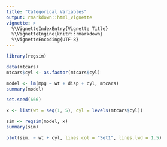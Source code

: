 ```yaml
---
title: "Categorical Variables"
output: rmarkdown::html_vignette
vignette: >
  %\VignetteIndexEntry{Vignette Title}
  %\VignetteEngine{knitr::rmarkdown}
  %\VignetteEncoding{UTF-8}
---
```


```r
library(regsim)

data(mtcars)
mtcars$cyl <- as.factor(mtcars$cyl)
```

```r
model <- lm(mpg ~ wt + disp + cyl, mtcars)
summary(model)
```

```r
set.seed(666)
```

```r
x <- list(wt = seq(1, 5), cyl = levels(mtcars$cyl))

sim <- regsim(model, x)
summary(sim)
```

```r
plot(sim, ~ wt + cyl, lines.col = "Set1", lines.lwd = 1.5)
```

